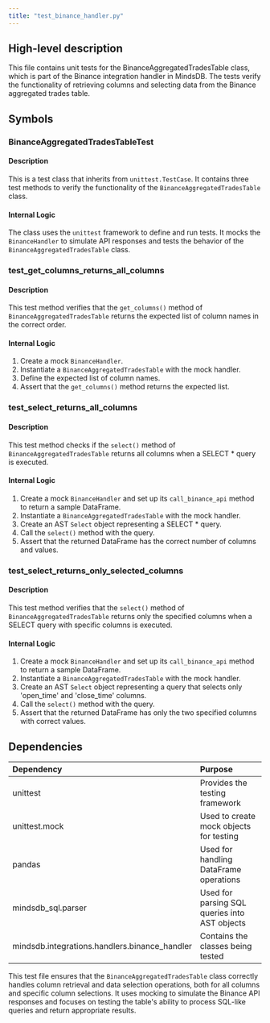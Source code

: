 ```yaml
---
title: "test_binance_handler.py"
---
```


## High-level description
This file contains unit tests for the BinanceAggregatedTradesTable class, which is part of the Binance integration handler in MindsDB. The tests verify the functionality of retrieving columns and selecting data from the Binance aggregated trades table.

## Symbols

### BinanceAggregatedTradesTableTest
#### Description
This is a test class that inherits from `unittest.TestCase`. It contains three test methods to verify the functionality of the `BinanceAggregatedTradesTable` class.

#### Internal Logic
The class uses the `unittest` framework to define and run tests. It mocks the `BinanceHandler` to simulate API responses and tests the behavior of the `BinanceAggregatedTradesTable` class.

### test_get_columns_returns_all_columns
#### Description
This test method verifies that the `get_columns()` method of `BinanceAggregatedTradesTable` returns the expected list of column names in the correct order.

#### Internal Logic
1. Create a mock `BinanceHandler`.
2. Instantiate a `BinanceAggregatedTradesTable` with the mock handler.
3. Define the expected list of column names.
4. Assert that the `get_columns()` method returns the expected list.

### test_select_returns_all_columns
#### Description
This test method checks if the `select()` method of `BinanceAggregatedTradesTable` returns all columns when a SELECT * query is executed.

#### Internal Logic
1. Create a mock `BinanceHandler` and set up its `call_binance_api` method to return a sample DataFrame.
2. Instantiate a `BinanceAggregatedTradesTable` with the mock handler.
3. Create an AST `Select` object representing a SELECT * query.
4. Call the `select()` method with the query.
5. Assert that the returned DataFrame has the correct number of columns and values.

### test_select_returns_only_selected_columns
#### Description
This test method verifies that the `select()` method of `BinanceAggregatedTradesTable` returns only the specified columns when a SELECT query with specific columns is executed.

#### Internal Logic
1. Create a mock `BinanceHandler` and set up its `call_binance_api` method to return a sample DataFrame.
2. Instantiate a `BinanceAggregatedTradesTable` with the mock handler.
3. Create an AST `Select` object representing a query that selects only 'open_time' and 'close_time' columns.
4. Call the `select()` method with the query.
5. Assert that the returned DataFrame has only the two specified columns with correct values.

## Dependencies
| Dependency | Purpose |
|:-----------|:--------|
| unittest | Provides the testing framework |
| unittest.mock | Used to create mock objects for testing |
| pandas | Used for handling DataFrame operations |
| mindsdb_sql.parser | Used for parsing SQL queries into AST objects |
| mindsdb.integrations.handlers.binance_handler | Contains the classes being tested |

This test file ensures that the `BinanceAggregatedTradesTable` class correctly handles column retrieval and data selection operations, both for all columns and specific column selections. It uses mocking to simulate the Binance API responses and focuses on testing the table's ability to process SQL-like queries and return appropriate results.